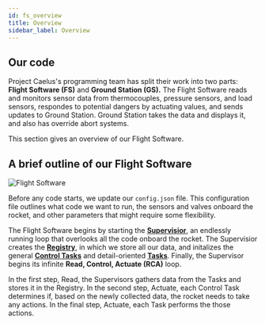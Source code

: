 ```yaml
---
id: fs_overview
title: Overview
sidebar_label: Overview
---
```


## Our code
Project Caelus's programming team has split their work into two parts: **Flight Software (FS)** and 
**Ground Station (GS).** The Flight Software reads and monitors sensor data from thermocouples, pressure 
sensors, and load sensors, respondes to potential dangers by actuating values, and sends updates to Ground 
Station. Ground Station takes the data and displays it, and also has override abort systems.

This section gives an overview of our Flight Software. 

## A brief outline of our Flight Software

![Flight Software](fs.png "Flight Software")

Before any code starts, we update our ```config.json``` file. This configuration file outlines what code we 
want to run, the sensors and valves onboard the rocket, and other parameters that might require some flexibility. 

The Flight Software begins by starting the [**Supervisior**](fs_mcl.mdx), an endlessly running loop that overlooks all the code
onboard the rocket. The Supervisior creates the [**Registry**](fs_mcl.mdx), in which we store all our data, and initalizes the 
general [**Control Tasks**](fs_control_tasks.mdx) and detail-oriented [**Tasks**](fs_tasks.mdx). Finally, the Supervisor begins its 
infinite **Read, Control, Actuate (RCA)** loop.

In the first step, Read, the Supervisors gathers data from the Tasks and stores it in the Registry. In the second step, 
Actuate, each Control Task determines if, based on the newly collected data, the rocket needs to take any actions. In the
final step, Actuate, each Task performs the those actions. 